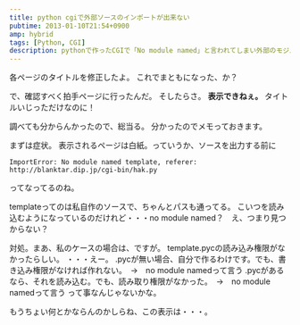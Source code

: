 ```yaml
---
title: python cgiで外部ソースのインポートが出来ない
pubtime: 2013-01-10T21:54+0900
amp: hybrid
tags: [Python, CGI]
description: pythonで作ったCGIで「No module named」と言われてしまい外部のモジュールをインポート出来ない場合の対処方法です。
---
```


各ページのタイトルを修正したよ。
これでまともになった、か？

で、確認すべく拍手ページに行ったんだ。
そしたらさ。
**表示できねぇ。**
タイトルいじっただけなのに！

調べても分からんかったので、総当る。
分かったのでメモっておきます。

まずは症状。
表示されるページは白紙。っていうか、ソースを出力する前に
```
ImportError: No module named template, referer: http://blanktar.dip.jp/cgi-bin/hak.py
```
ってなってるのね。

templateってのは私自作のソースで、ちゃんとパスも通ってる。
こいつを読み込むようになっているのだけれど・・・no module named？　え、つまり見つからない？

対処。まあ、私のケースの場合は、ですが。
template.pycの読み込み権限がなかったらしい。
・・・えー。
.pycが無い場合、自分で作るわけです。でも、書き込み権限がなければ作れない。　→　no module namedって言う
.pycがあるなら、それを読み込む。でも、読み取り権限がなかった。　→　no module namedって言う
って事なんじゃないかな。

もうちょい何とかならんのかしらね、この表示は・・・。
